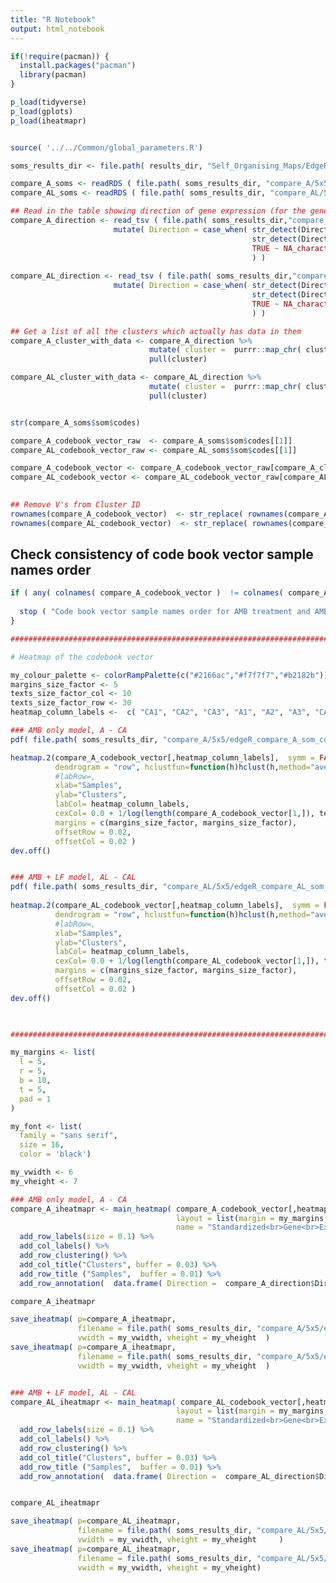 ```yaml
---
title: "R Notebook"
output: html_notebook
---
```



```r

if(!require(pacman)) {
  install.packages("pacman")
  library(pacman)
}

p_load(tidyverse)
p_load(gplots)
p_load(iheatmapr)


source( '../../Common/global_parameters.R')

```


```r

soms_results_dir <- file.path( results_dir, "Self_Organising_Maps/EdgeR_RUVs_QL/To_Use_k_0_Remove_5a/Condition_on_child_terms_true" ) 

compare_A_soms <- readRDS ( file.path( soms_results_dir, "compare_A/5x5/soms_results.RDS" ) )
compare_AL_soms <- readRDS ( file.path( soms_results_dir, "compare_AL/5x5/soms_results.RDS" ) )

## Read in the table showing direction of gene expression (for the genes in the cluster)
compare_A_direction <- read_tsv ( file.path( soms_results_dir,"compare_A/5x5/soms_clusters_mapping.txt"  )) %>%
                       mutate( Direction = case_when( str_detect(Direction, "Up")  ~ "Up",
                                                      str_detect(Direction, "Down")  ~ "Down",
                                                      TRUE ~ NA_character_
                                                      ) )        
  
compare_AL_direction <- read_tsv ( file.path( soms_results_dir,"compare_AL/5x5/soms_clusters_mapping.txt"  )) %>%
                       mutate( Direction = case_when( str_detect(Direction, "Up") ~ "Up",
                                                      str_detect(Direction, "Down") ~ "Down",
                                                      TRUE ~ NA_character_
                                                      ) )        

## Get a list of all the clusters which actually has data in them 
compare_A_cluster_with_data <- compare_A_direction %>%
                               mutate( cluster =  purrr::map_chr( cluster, ~paste( "V", ., sep="")) ) %>%
                               pull(cluster)

compare_AL_cluster_with_data <- compare_AL_direction %>%
                               mutate( cluster =  purrr::map_chr( cluster, ~paste( "V", ., sep="")) ) %>%
                               pull(cluster)


str(compare_A_soms$som$codes)

compare_A_codebook_vector_raw  <- compare_A_soms$som$codes[[1]]
compare_AL_codebook_vector_raw <- compare_AL_soms$som$codes[[1]]

compare_A_codebook_vector <- compare_A_codebook_vector_raw[compare_A_cluster_with_data,]
compare_AL_codebook_vector <- compare_AL_codebook_vector_raw[compare_AL_cluster_with_data,]
                 

## Remove V's from Cluster ID
rownames(compare_A_codebook_vector)  <- str_replace( rownames(compare_A_codebook_vector), "V", "")
rownames(compare_AL_codebook_vector)  <- str_replace( rownames(compare_AL_codebook_vector), "V", "")

```

## Check consistency of code book vector sample names order
```r
if ( any( colnames( compare_A_codebook_vector )  != colnames( compare_AL_codebook_vector )  ) ) {
  
  stop ( "Code book vector sample names order for AMB treatment and AMB + LF treatment are not consistent.")
}


```


```r
##################################################################################################################

# Heatmap of the codebook vector

my_colour_palette <- colorRampPalette(c("#2166ac","#f7f7f7","#b2182b"))(75) 
margins_size_factor <- 5
texts_size_factor_col <- 10
texts_size_factor_row <- 30
heatmap_column_labels <-  c( "CA1", "CA2", "CA3", "A1", "A2", "A3", "CAL1", "CAL2", "CAL3", "AL1",  "AL3" ) 

### AMB only model, A - CA
pdf( file.path( soms_results_dir, "compare_A/5x5/edgeR_compare_A_som_codebook_vector.pdf") ) 

heatmap.2(compare_A_codebook_vector[,heatmap_column_labels],  symm = FALSE, col = my_colour_palette, Colv=NA,  #distfun = function(c) as.dist(1 - c),
          dendrogram = "row", hclustfun=function(h)hclust(h,method="average"),  density.info="none", trace="none", # main = "Clustering miRNA with low to medium CV",
          #labRow=,
          xlab="Samples",
          ylab="Clusters",
          labCol= heatmap_column_labels, 
          cexCol= 0.0 + 1/log(length(compare_A_codebook_vector[1,]), texts_size_factor_col), cexRow= 0.0 + 1/log(length(compare_A_codebook_vector[,1]), texts_size_factor_row),
          margins = c(margins_size_factor, margins_size_factor),
          offsetRow = 0.02,
          offsetCol = 0.02 )
dev.off()


### AMB + LF model, AL - CAL
pdf( file.path( soms_results_dir, "compare_AL/5x5/edgeR_compare_AL_som_codebook_vector.pdf") ) 
          
heatmap.2(compare_AL_codebook_vector[,heatmap_column_labels],  symm = FALSE, col = my_colour_palette, Colv=NA,  #distfun = function(c) as.dist(1 - c),
          dendrogram = "row", hclustfun=function(h)hclust(h,method="average"),  density.info="none", trace="none", # main = "Clustering miRNA with low to medium CV",
          #labRow=, 
          xlab="Samples",
          ylab="Clusters",
          labCol= heatmap_column_labels, 
          cexCol= 0.0 + 1/log(length(compare_AL_codebook_vector[1,]), texts_size_factor_col), cexRow= 0.0 + 1/log(length(compare_AL_codebook_vector[,1]), texts_size_factor_row),
          margins = c(margins_size_factor, margins_size_factor),
          offsetRow = 0.02,
          offsetCol = 0.02 )
dev.off()
          


##################################################################################################################


```


```r

my_margins <- list(
  l = 5,
  r = 5,
  b = 10,
  t = 5,
  pad = 1
)

my_font <- list(
  family = "sans serif",
  size = 16,
  color = 'black')

my_vwidth <- 6
my_vheight <- 7

### AMB only model, A - CA
compare_A_iheatmapr <- main_heatmap( compare_A_codebook_vector[,heatmap_column_labels], 
                                     layout = list(margin = my_margins, font=my_font),
                                     name = "Standardized<br>Gene<br>Expression") %>%
  add_row_labels(size = 0.1) %>%
  add_col_labels() %>%
  add_row_clustering() %>%
  add_col_title("Clusters", buffer = 0.03) %>%
  add_row_title ("Samples",  buffer = 0.01) %>%
  add_row_annotation(  data.frame( Direction =  compare_A_direction$Direction) )

compare_A_iheatmapr

save_iheatmap( p=compare_A_iheatmapr, 
               filename = file.path( soms_results_dir, "compare_A/5x5/edgeR_compare_A_som_codebook_vector_iheatmapr.pdf"),
               vwidth = my_vwidth, vheight = my_vheight  )
save_iheatmap( p=compare_A_iheatmapr, 
               filename = file.path( soms_results_dir, "compare_A/5x5/edgeR_compare_A_som_codebook_vector_iheatmapr.png"),
               vwidth = my_vwidth, vheight = my_vheight  )


### AMB + LF model, AL - CAL
compare_AL_iheatmapr <- main_heatmap( compare_AL_codebook_vector[,heatmap_column_labels], 
                                     layout = list(margin = my_margins, font=my_font),
                                     name = "Standardized<br>Gene<br>Expression" )  %>%
  add_row_labels(size = 0.1) %>%
  add_col_labels() %>%
  add_row_clustering() %>%
  add_col_title("Clusters", buffer = 0.03) %>%
  add_row_title ("Samples",  buffer = 0.01) %>%
  add_row_annotation(  data.frame( Direction =  compare_AL_direction$Direction) )


compare_AL_iheatmapr

save_iheatmap( p=compare_AL_iheatmapr, 
               filename = file.path( soms_results_dir, "compare_AL/5x5/edgeR_compare_AL_som_codebook_vector_iheatmapr.pdf"),
               vwidth = my_vwidth, vheight = my_vheight     )
save_iheatmap( p=compare_AL_iheatmapr, 
               filename = file.path( soms_results_dir, "compare_AL/5x5/edgeR_compare_AL_som_codebook_vector_iheatmapr.png"),
               vwidth = my_vwidth, vheight = my_vheight)


```


